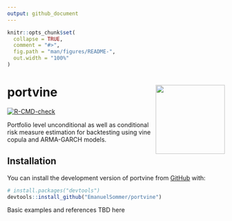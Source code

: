 ```yaml
---
output: github_document
---
```


<!-- README.md is generated from README.Rmd. Please edit that file -->

```r
knitr::opts_chunk$set(
  collapse = TRUE,
  comment = "#>",
  fig.path = "man/figures/README-",
  out.width = "100%"
)
```

# portvine <a href='https://github.com/EmanuelSommer/portvine'><img src='man/figures/portvine_logo.png' align="right" height="160" /></a>

<!-- badges: start -->
[![R-CMD-check](https://github.com/EmanuelSommer/portvine/workflows/R-CMD-check/badge.svg)](https://github.com/EmanuelSommer/portvine/actions)
<!-- badges: end -->

Portfolio level unconditional as well as conditional risk measure estimation for backtesting using vine copula and ARMA-GARCH models.

## Installation

You can install the development version of portvine from [GitHub](https://github.com/) with:

``` r
# install.packages("devtools")
devtools::install_github("EmanuelSommer/portvine")
```

Basic examples and references TBD here
